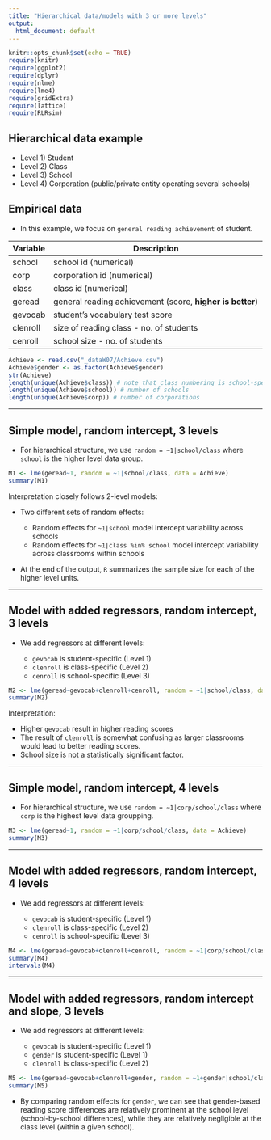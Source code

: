 ---
title: "Hierarchical data/models with 3 or more levels"
output:
  html_document: default
---

```{r setup, include=FALSE}
knitr::opts_chunk$set(echo = TRUE)
require(knitr)
require(ggplot2)
require(dplyr)
require(nlme)
require(lme4)
require(gridExtra)
require(lattice)
require(RLRsim)
```

## Hierarchical data example

* Level 1) Student
* Level 2) Class  
* Level 3) School
* Level 4) Corporation (public/private entity operating several schools)



## Empirical data

* In this example, we focus on `general reading achievement` of student.


| Variable | Description                                                          |
|----------|----------------------------------------------------------------------|
| school   |  school id (numerical)                                               |
| corp     |  corporation id (numerical)                                          |
| class    |  class id (numerical)                                                |
| geread   |  general reading achievement (score, **higher is better**)           |
| gevocab  |  student's vocabulary test score                                     |
| clenroll |  size of reading class - no. of students                             |
| cenroll  |  school size - no. of students                                       |


```{r}
Achieve <- read.csv("_dataW07/Achieve.csv")
Achieve$gender <- as.factor(Achieve$gender)
str(Achieve)
length(unique(Achieve$class)) # note that class numbering is school-specific
length(unique(Achieve$school)) # number of schools
length(unique(Achieve$corp)) # number of corporations
```


--- 

## Simple model, random intercept, 3 levels


* For hierarchical structure, we use `random = ~1|school/class` where `school` is the higher level data group.  


```{r}
M1 <- lme(geread~1, random = ~1|school/class, data = Achieve)
summary(M1)
```

Interpretation closely follows 2-level models:

* Two different sets of random effects:

   + Random effects for `~1|school` model intercept variability across schools  
   + Random effects for `~1|class %in% school` model intercept variability across classrooms within schools 

* At the end of the output, `R` summarizes the sample size for each of the higher level units.

--- 

## Model with added regressors, random intercept, 3 levels

* We add regressors at different levels:

   + `gevocab` is student-specific (Level 1)
   + `clenroll` is class-specific (Level 2)
   + `cenroll` is school-specific (Level 3)
   

```{r}
M2 <- lme(geread~gevocab+clenroll+cenroll, random = ~1|school/class, data = Achieve)
summary(M2)
```

Interpretation: 

* Higher `gevocab` result in higher reading scores  
* The result of `clenroll` is somewhat confusing as larger classrooms would lead to better reading scores.  
* School size is not a statistically significant factor.

----

## Simple model, random intercept, 4 levels


* For hierarchical structure, we use `random = ~1|corp/school/class` where `corp` is the highest level data groupping.

```{r}
M3 <- lme(geread~1, random = ~1|corp/school/class, data = Achieve)
summary(M3)
```


---- 


## Model with added regressors, random intercept, 4 levels

* We add regressors at different levels:

   + `gevocab` is student-specific (Level 1)
   + `clenroll` is class-specific (Level 2)
   + `cenroll` is school-specific (Level 3)
   

```{r}
M4 <- lme(geread~gevocab+clenroll+cenroll, random = ~1|corp/school/class, data = Achieve)
summary(M4)
intervals(M4)
```

---- 


## Model with added regressors, random intercept and slope, 3 levels

* We add regressors at different levels:

   + `gevocab`  is student-specific (Level 1)
   + `gender`   is student-specific (Level 1)
   + `clenroll` is class-specific (Level 2)


```{r}
M5 <- lme(geread~gevocab+clenroll+gender, random = ~1+gender|school/class, data = Achieve)
summary(M5)
```


* By comparing random effects for `gender`, we can see that gender-based reading score differences are relatively prominent at the school level (school-by-school differences), while they are relatively negligible at the class level (within a given school).